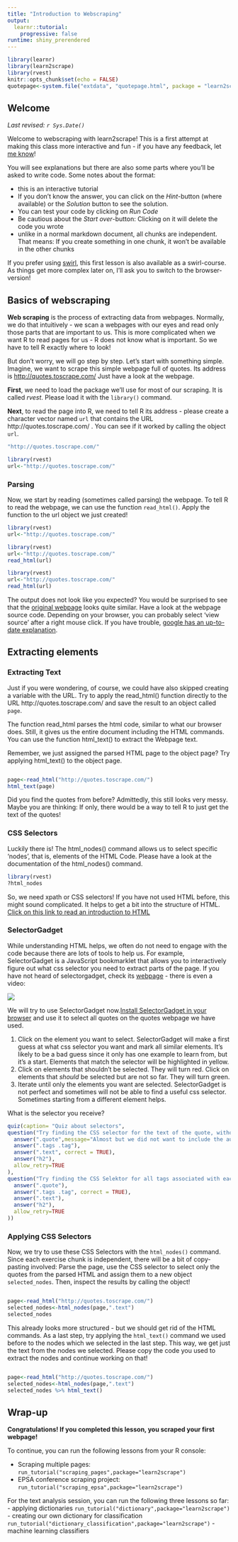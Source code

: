 ```yaml
---
title: "Introduction to Webscraping"
output: 
  learnr::tutorial:
    progressive: false
runtime: shiny_prerendered
---
```


```r
library(learnr)
library(learn2scrape)
library(rvest)
knitr::opts_chunk$set(echo = FALSE)
quotepage<-system.file("extdata", "quotepage.html", package = "learn2scrape")
```

## Welcome

*Last revised: `r Sys.Date()`*

Welcome to webscraping with learn2scrape!  This is a first attempt at making this class more interactive and fun - if you have any feedback, let [me know](mailto:gessler@ipz.uzh.ch)!

You will see explanations but there are also some parts where you'll be asked to write code. Some notes about the format:

- this is an interactive tutorial
- If you don't know the answer, you can click on the *Hint*-button (where available) or the *Solution* button to see the solution.
- You can test your code by clicking on *Run Code*
- Be cautious about the *Start over*-button: Clicking on it will delete the code you wrote
- unlike in a normal markdown document, all chunks are independent. That means: If you create something in one chunk, it won't be available in the other chunks

If you prefer using [swirl](https://swirlstats.com/), this first lesson is also available as a swirl-course. As things get more complex later on, I'll ask you to switch to the browser-version!

## Basics of webscraping

**Web scraping** is the process of extracting data from webpages. Normally, we do that intuitively - we scan a webpages with our eyes and read only those parts that are important to us. This is more complicated when we want R to read pages for us - R does not know what is important. So we have to tell R exactly where to look!

But don't worry, we will go step by step. Let's start with something simple. Imagine, we want to scrape this simple webpage full of quotes. Its address is [http://quotes.toscrape.com/](http://quotes.toscrape.com/) Just have a look at the webpage.

**First**, we need to load the package we'll use for most of our scraping. It is called *rvest*. Please load it with the `library()` command.

**Next**, to read the page into R, we need to tell R its address - please create a character vector named `url` that contains the URL http://quotes.toscrape.com/ . You can see if it worked by calling the object `url`.

```r
"http://quotes.toscrape.com/"
```

```r
library(rvest)
url<-"http://quotes.toscrape.com/"
```
### Parsing

Now, we start by reading (sometimes called parsing) the webpage. To tell R to read the webpage, we can use the function `read_html()`. Apply the function to the url object we just created!

```r
library(rvest)
url<-"http://quotes.toscrape.com/"
```

```r
library(rvest)
url<-"http://quotes.toscrape.com/"
read_html(url)
```


```r
library(rvest)
url<-"http://quotes.toscrape.com/"
read_html(url)
```

The output does not look like you expected? You would be surprised to see that the [original webpage](http://quotes.toscrape.com/) looks quite similar. Have a look at the webpage source code. Depending on your browser, you can probably select 'view source' after a right mouse click. If you have trouble, [google has an up-to-date explanation](https://www.google.com/search?hl=&site=&q=how+to+view+webpage+source+code+in+browser). 


## Extracting elements

### Extracting Text

Just if you were wondering, of course, we could have also skipped creating a variable with the URL. Try to apply the read_html() function directly to the URL http://quotes.toscrape.com/ and save the result to an object called `page`.

The function read_html parses the html code, similar to what our browser does. Still, it gives us the entire document including the HTML commands. You can use the function html_text() to extract the Webpage text. 

Remember, we just assigned the parsed HTML page to the object page? Try applying html_text() to the object page.




```r

```

```r
page<-read_html("http://quotes.toscrape.com/")
html_text(page)
```

Did you find the quotes from before? Admittedly, this still looks very messy. 
Maybe you are thinking: If only, there would be a way to tell R to just get the text of the quotes!

### CSS Selectors

Luckily there is! The html_nodes() command allows us to select specific 'nodes', that is, elements of the HTML Code. Please have a look at the documentation of the html_nodes() command.

```r
library(rvest)
?html_nodes
```

So, we need xpath or CSS selectors! If you have not used HTML before, this might sound complicated. It helps to get a bit into the structure of HTML. [Click on this link to read an introduction to HTML](https://www.w3schools.com/html/default.asp)

### SelectorGadget

While understanding HTML helps, we often do not need to engage with the code because there are lots of tools to help us. For example, SelectorGadget is a JavaScript bookmarklet that allows you to interactively figure out what css selector you need to extract parts of the page. If you have not heard of selectorgadget, check its [webpage](https://selectorgadget.com/) - there is even a video:

![](https://vimeo.com/52055686)

We will try to use SelectorGadget now.[ Install SelectorGadget in your browser]() and use it to select all quotes on the quotes webpage we have used.

1. Click on the element you want to select. SelectorGadget will make a first guess at what css selector you want and mark all similar elements. It's likely to be a bad guess since it only has one example to learn from, but it's a start. Elements that match the selector will be highlighted in yellow.
2. Click on elements that shouldn't be selected. They will turn red.  Click on elements that *should* be selected but are not so far. They will turn green.
3. Iterate until only the elements you want are selected.  SelectorGadget is not perfect and sometimes will not be able to find a useful css selector. Sometimes starting from a different element helps.

What is the selector you receive?

```r
quiz(caption= "Quiz about selectors",
question("Try finding the CSS selector for the text of the quote, without author and tags. What is the selector you receive?",
  answer(".quote",message="Almost but we did not want to include the author and tags!"),
  answer(".tags .tag"),
  answer(".text", correct = TRUE),
  answer("h2"),
  allow_retry=TRUE
),
question("Try finding the CSS Selektor for all tags associated with each quote. Deselect the Top Ten tags on the side. What is the selector you receive?",
  answer(".quote"),
  answer(".tags .tag", correct = TRUE),
  answer(".text"),
  answer("h2"),
  allow_retry=TRUE
))
```


### Applying CSS Selectors

Now, we try to use these CSS Selectors with the `html_nodes()` command. Since each exercise chunk is independent, there will be a bit of copy-pasting involved: Parse the page, use the CSS selector to select only the quotes from the parsed HTML and assign them to a new object `selected_nodes`. Then, inspect the results by calling the object!



```r

```

```r
page<-read_html("http://quotes.toscrape.com/")
selected_nodes<-html_nodes(page,".text")
selected_nodes
```

This already looks more structured - but we should get rid of the HTML commands. As a last step, try applying the `html_text()` command we used before to the nodes which we selected in the last step. This way, we get just the text from the nodes we selected. Please copy the code you used to extract the nodes and continue working on that!

```r


```

```r
page<-read_html("http://quotes.toscrape.com/")
selected_nodes<-html_nodes(page,".text")
selected_nodes %>% html_text()
```

## Wrap-up

**Congratulations! If you completed this lesson, you scraped your first webpage!**

To continue, you can run the following lessons from your R console:

<!--- Scraping Tables: run_tutorial("Tables",package="learn2scrape")-->
<!--- Scraping files: run_tutorial("Files",package="learn2scrape")-->
<!-- - Learning CSS Selectors: run_tutorial("CSS",package="learn2scrape")-->
- Scraping multiple pages: `run_tutorial("scraping_pages",package="learn2scrape")`
- EPSA conference scraping project: `run_tutorial("scraping_epsa",package="learn2scrape")`


For the text analysis session, you can run the following three lessons so far:
- applying dictionaries `run_tutorial("dictionary",package="learn2scrape")`
- creating our own dictionary for classification `run_tutorial("dictionary_classification",package="learn2scrape")`
- machine learning classifiers
